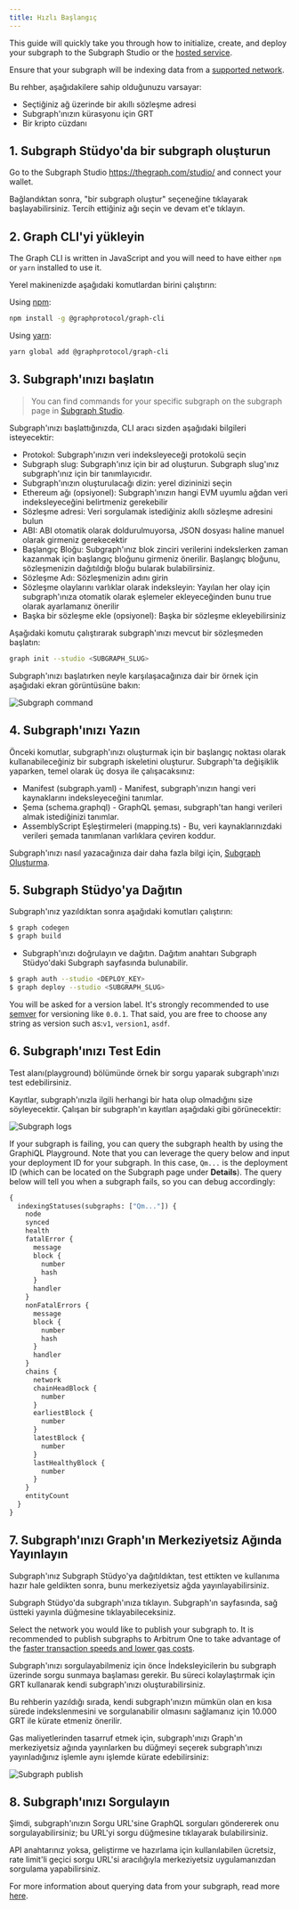 ```yaml
---
title: Hızlı Başlangıç
---
```


This guide will quickly take you through how to initialize, create, and deploy your subgraph to the Subgraph Studio or the [hosted service](#hosted-service).

Ensure that your subgraph will be indexing data from a [supported network](/developing/supported-networks).

Bu rehber, aşağıdakilere sahip olduğunuzu varsayar:

-   Seçtiğiniz ağ üzerinde bir akıllı sözleşme adresi
-   Subgraph'ınızın kürasyonu için GRT
-   Bir kripto cüzdanı

## 1.  Subgraph Stüdyo'da bir subgraph oluşturun

Go to the Subgraph Studio <https://thegraph.com/studio/> and connect your wallet.

Bağlandıktan sonra, "bir subgraph oluştur" seçeneğine tıklayarak başlayabilirsiniz. Tercih ettiğiniz ağı seçin ve devam et'e tıklayın.

## 2.  Graph CLI'yi yükleyin

The Graph CLI is written in JavaScript and you will need to have either `npm` or `yarn` installed to use it.

Yerel makinenizde aşağıdaki komutlardan birini çalıştırın:

Using [npm](https://www.npmjs.com/):

```sh
npm install -g @graphprotocol/graph-cli
```

Using [yarn](https://yarnpkg.com/):

```sh
yarn global add @graphprotocol/graph-cli
```

## 3.  Subgraph'ınızı başlatın

> You can find commands for your specific subgraph on the subgraph page in [Subgraph Studio](https://thegraph.com/studio/).

Subgraph'ınızı başlattığınızda, CLI aracı sizden aşağıdaki bilgileri isteyecektir:

-   Protokol: Subgraph'ınızın veri indeksleyeceği protokolü seçin
-   Subgraph slug: Subgraph'ınız için bir ad oluşturun. Subgraph slug'ınız subgraph'ınız için bir tanımlayıcıdır.
-   Subgraph'ınızın oluşturulacağı dizin: yerel dizininizi seçin
-   Ethereum ağı (opsiyonel): Subgraph'ınızın hangi EVM uyumlu ağdan veri indeksleyeceğini belirtmeniz gerekebilir
-   Sözleşme adresi: Veri sorgulamak istediğiniz akıllı sözleşme adresini bulun
-   ABI: ABI otomatik olarak doldurulmuyorsa, JSON dosyası haline manuel olarak girmeniz gerekecektir
-   Başlangıç Bloğu: Subgraph'ınız blok zinciri verilerini indekslerken zaman kazanmak için başlangıç bloğunu girmeniz önerilir. Başlangıç bloğunu, sözleşmenizin dağıtıldığı bloğu bularak bulabilirsiniz.
-   Sözleşme Adı: Sözleşmenizin adını girin
-   Sözleşme olaylarını varlıklar olarak indeksleyin: Yayılan her olay için subgraph'ınıza otomatik olarak eşlemeler ekleyeceğinden bunu true olarak ayarlamanız önerilir
-   Başka bir sözleşme ekle (opsiyonel): Başka bir sözleşme ekleyebilirsiniz

Aşağıdaki komutu çalıştırarak subgraph'ınızı mevcut bir sözleşmeden başlatın:

```sh
graph init --studio <SUBGRAPH_SLUG>
```

Subgraph'ınızı başlatırken neyle karşılaşacağınıza dair bir örnek için aşağıdaki ekran görüntüsüne bakın:

![Subgraph command](/img/subgraph-init-example.png)

## 4.  Subgraph'ınızı Yazın

Önceki komutlar, subgraph'ınızı oluşturmak için bir başlangıç noktası olarak kullanabileceğiniz bir subgraph iskeletini oluşturur. Subgraph'ta değişiklik yaparken, temel olarak üç dosya ile çalışacaksınız:

-   Manifest (subgraph.yaml) - Manifest, subgraph'ınızın hangi veri kaynaklarını indeksleyeceğini tanımlar.
-   Şema (schema.graphql) - GraphQL şeması, subgraph'tan hangi verileri almak istediğinizi tanımlar.
-   AssemblyScript Eşleştirmeleri (mapping.ts) - Bu, veri kaynaklarınızdaki verileri şemada tanımlanan varlıklara çeviren koddur.

Subgraph'ınızı nasıl yazacağınıza dair daha fazla bilgi için, [Subgraph Oluşturma](/developing/creating-a-subgraph).

## 5.  Subgraph Stüdyo'ya Dağıtın

Subgraph'ınız yazıldıktan sonra aşağıdaki komutları çalıştırın:

```sh
$ graph codegen
$ graph build
```

-   Subgraph'ınızı doğrulayın ve dağıtın. Dağıtım anahtarı Subgraph Stüdyo'daki Subgraph sayfasında bulunabilir.

```sh
$ graph auth --studio <DEPLOY_KEY>
$ graph deploy --studio <SUBGRAPH_SLUG>
```

You will be asked for a version label. It's strongly recommended to use [semver](https://semver.org/) for versioning like `0.0.1`. That said, you are free to choose any string as version such as:`v1`, `version1`, `asdf`.

## 6.  Subgraph'ınızı Test Edin

Test alanı(playground) bölümünde örnek bir sorgu yaparak subgraph'ınızı test edebilirsiniz.

Kayıtlar, subgraph'ınızla ilgili herhangi bir hata olup olmadığını size söyleyecektir. Çalışan bir subgraph'ın kayıtları aşağıdaki gibi görünecektir:

![Subgraph logs](/img/subgraph-logs-image.png)

If your subgraph is failing, you can query the subgraph health by using the GraphiQL Playground. Note that you can leverage the query below and input your deployment ID for your subgraph. In this case, `Qm...` is the deployment ID (which can be located on the Subgraph page under **Details**). The query below will tell you when a subgraph fails, so you can debug accordingly:

```graphql
{
  indexingStatuses(subgraphs: ["Qm..."]) {
    node
    synced
    health
    fatalError {
      message
      block {
        number
        hash
      }
      handler
    }
    nonFatalErrors {
      message
      block {
        number
        hash
      }
      handler
    }
    chains {
      network
      chainHeadBlock {
        number
      }
      earliestBlock {
        number
      }
      latestBlock {
        number
      }
      lastHealthyBlock {
        number
      }
    }
    entityCount
  }
}
```

## 7.  Subgraph'ınızı Graph'ın Merkeziyetsiz Ağında Yayınlayın

Subgraph'ınız Subgraph Stüdyo'ya dağıtıldıktan, test ettikten ve kullanıma hazır hale geldikten sonra, bunu merkeziyetsiz ağda yayınlayabilirsiniz.

Subgraph Stüdyo'da subgraph'ınıza tıklayın. Subgraph'ın sayfasında, sağ üstteki yayınla düğmesine tıklayabileceksiniz.

Select the network you would like to publish your subgraph to. It is recommended to publish subgraphs to Arbitrum One to take advantage of the [faster transaction speeds and lower gas costs](/arbitrum/arbitrum-faq).

Subgraph'ınızı sorgulayabilmeniz için önce İndeksleyicilerin bu subgraph üzerinde sorgu sunmaya başlaması gerekir. Bu süreci kolaylaştırmak için GRT kullanarak kendi subgraph'ınızı oluşturabilirsiniz.

Bu rehberin yazıldığı sırada, kendi subgraph'ınızın mümkün olan en kısa sürede indekslenmesini ve sorgulanabilir olmasını sağlamanız için 10.000 GRT ile kürate etmeniz önerilir.

Gas maliyetlerinden tasarruf etmek için, subgraph'ınızı Graph'ın merkeziyetsiz ağında yayınlarken bu düğmeyi seçerek subgraph'ınızı yayınladığınız işlemle aynı işlemde kürate edebilirsiniz:

![Subgraph publish](/img/publish-and-signal-tx.png)

## 8.  Subgraph'ınızı Sorgulayın

Şimdi, subgraph'ınızın Sorgu URL'sine GraphQL sorguları göndererek onu sorgulayabilirsiniz; bu URL'yi sorgu düğmesine tıklayarak bulabilirsiniz.

API anahtarınız yoksa, geliştirme ve hazırlama için kullanılabilen ücretsiz, rate limit'li geçici sorgu URL'si aracılığıyla merkeziyetsiz uygulamanızdan sorgulama yapabilirsiniz.

For more information about querying data from your subgraph, read more [here](../querying/querying-the-graph/).
